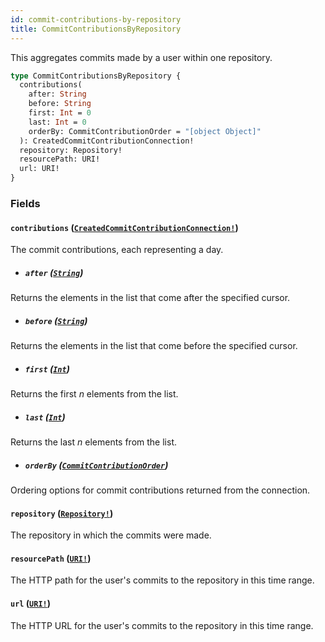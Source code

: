 ```yaml
---
id: commit-contributions-by-repository
title: CommitContributionsByRepository
---
```


This aggregates commits made by a user within one repository.

```graphql
type CommitContributionsByRepository {
  contributions(
    after: String
    before: String
    first: Int = 0
    last: Int = 0
    orderBy: CommitContributionOrder = "[object Object]"
  ): CreatedCommitContributionConnection!
  repository: Repository!
  resourcePath: URI!
  url: URI!
}
```

### Fields

#### `contributions` ([`CreatedCommitContributionConnection!`](/docs/api/objects/created-commit-contribution-connection))

The commit contributions, each representing a day.

- ##### `after` ([`String`](/docs/api/scalars/string))

Returns the elements in the list that come after the specified cursor.

- ##### `before` ([`String`](/docs/api/scalars/string))

Returns the elements in the list that come before the specified cursor.

- ##### `first` ([`Int`](/docs/api/scalars/int))

Returns the first _n_ elements from the list.

- ##### `last` ([`Int`](/docs/api/scalars/int))

Returns the last _n_ elements from the list.

- ##### `orderBy` ([`CommitContributionOrder`](/docs/api/inputs/commit-contribution-order))

Ordering options for commit contributions returned from the connection.

#### `repository` ([`Repository!`](/docs/api/objects/repository))

The repository in which the commits were made.

#### `resourcePath` ([`URI!`](/docs/api/scalars/uri))

The HTTP path for the user's commits to the repository in this time range.

#### `url` ([`URI!`](/docs/api/scalars/uri))

The HTTP URL for the user's commits to the repository in this time range.
